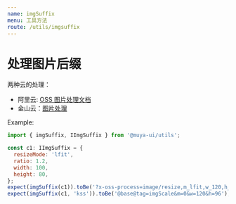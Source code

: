 ```yaml
---
name: imgSuffix
menu: 工具方法
route: /utils/imgsuffix
---
```


# 处理图片后缀

两种云的处理：

- 阿里云: [OSS 图片处理文档](https://help.aliyun.com/document_detail/44686.html)
- 金山云：[图片处理](https://docs.ksyun.com/documents/886)

Example:

```js
import { imgSuffix, IImgSuffix } from '@muya-ui/utils';

const c1: IImgSuffix = {
  resizeMode: 'lfit',
  ratio: 1.2,
  width: 100,
  height: 80,
};
expect(imgSuffix(c1)).toBe('?x-oss-process=image/resize,m_lfit,w_120,h_96');
expect(imgSuffix(c1, 'kss')).toBe('@base@tag=imgScale&m=0&w=120&h=96');
```
